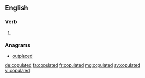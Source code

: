 ==English==

===Verb===
{{head|en}}

# {{en-past of|copulate}}

===Anagrams===
* [[outplaced#English|outplaced]]

[[de:copulated]]
[[fa:copulated]]
[[fr:copulated]]
[[mg:copulated]]
[[sv:copulated]]
[[vi:copulated]]